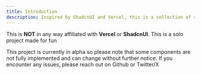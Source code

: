 ```yaml
---
title: Introduction
description: Inspired by ShadcnUI and Vercel, this is a collection of re-usable components that you can copy and paste into your apps.
---
```


<PaddingBox>

This is **NOT** in any way affiliated with **Vercel** or **ShadcnUI**. This is a solo project made for fun

<Note fill type="warning" className="mt-4" size="lg">
This project is currently in alpha so please note that some components are not fully implemented and can change without further notice. If you encounter any issues, please reach out on Github or Twitter/X
</Note>
</PaddingBox>
